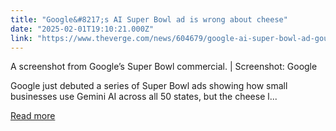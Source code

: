 ```yaml
---
title: "Google&#8217;s AI Super Bowl ad is wrong about cheese"
date: "2025-02-01T19:10:21.000Z"
link: "https://www.theverge.com/news/604679/google-ai-super-bowl-ad-gouda-cheese"
---
```


A screenshot from Google’s Super Bowl commercial. | Screenshot: Google

Google just debuted a series of Super Bowl ads showing how small businesses use Gemini AI across all 50 states, but the cheese l...

[Read more](https://www.theverge.com/news/604679/google-ai-super-bowl-ad-gouda-cheese)
